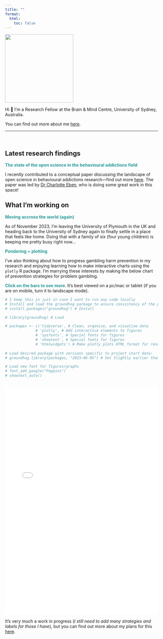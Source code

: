```yaml
---
title: ""
format:
  html:
    toc: false
---
```


![](headshot.svg){fig-align="center" width="225"}

::: {.text .padding .fade-in}
Hi 👋 I'm a Research Fellow at the Brain & Mind Centre, University of Sydney, Australia.

You can find out more about me [here](https://robheirene.netlify.app/about.html).
:::

------------------------------------------------------------------------

<br>

::: fade-in
## Latest research findings

[The state of the open science in the behavioural addictions field]{style="color: #289998; font-weight: bold;"}

I recently contributed to a conceptual paper discussing the landscape of open science in behavioural addictions research---find out more [here](https://robheirene.netlify.app/publication/2023-open-science-landscape-eben-heirene/). The paper was led by [Dr Charlotte Eben](https://twitter.com/CharlotteEben), who is doing some great work in this space!

## What I'm working on

[Moving accross the world (again)]{style="color: #289998; font-weight: bold;"}

As of November 2023, I'm leaving the University of Plymouth in the UK and heading back to the University of Sydney again to finally settle in a place that feels like home. Doing that with a family of six (four young children) is keeping me pretty busy right now...

[Pondering + plotting]{style="color: #289998; font-weight: bold;"}

I've also thinking about how to progress gambling harm prevention in my research and enjoying learning how to make interactive charts using the `plotly` R package. I'm marrying these interests by making the below chart of prevention strategies for problem gambling.

[**Click on the bars to see more**]{style="color: #289998; font-weight: bold;"}. It's best viewed on a pc/mac or tablet (if you are on mobile, turn it to landscape mode).
:::

```r
# I keep this in just in case I want to run any code locally
# Install and load the groundhog package to ensure consistency of the package versions used here:
# install.packages("groundhog") # Install

# library(groundhog) # Load

# packages <- c('tidyverse', # Clean, organise, and visualise data
              # 'plotly', # Add interactive elements to figures
              # 'sysfonts', # Special fonts for figures
              # 'showtext', # Special fonts for figures
              # 'htmlwidgets') # Make plotly plots HTML format for rendering in Quarto
              
# Load desired package with versions specific to project start date:
# groundhog.library(packages, "2023-06-05") # Set Slightly earlier than start date as some of the plotly dependency packages wouldn't load properly with date as 07/07/2023

# Load new font for figures/graphs
# font_add_google("Poppins")
# showtext_auto()
```

```r

```

```{=html}
<iframe src="posts/2023-gambling-harms-chart/sunburst_fig.html" class="fade-inhtml" width="100%" height="750" style="border:none;"></iframe>
```
::: fade-in
It's very much a work in progress (*I still need to add many strategies and labels for those I have*), but you can find out more about my plans for this [here](https://robheirene.netlify.app/posts/2023-gambling-harms-chart).
:::

